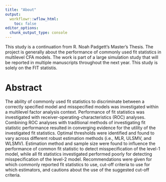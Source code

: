 ```yaml
---
title: "About"
output:
  workflowr::wflow_html:
    toc: false
editor_options:
  chunk_output_type: console
---
```


This study is a continuation from R. Noah Padgett's Master's Thesis. 
The project is generally about the performance of commonly used fit statistics in multilevel CFA models.
The work is part of a large simulation study that will be reported in multiple manuscripts throughout the next year.
This study is solely on the FIT statistis.

# Abstract

The ability of commonly used fit statistics to discriminate between a correctly specified model and misspecified models was investigated within a multilevel factor analysis context.
Performance of fit statistics was investigated with receiver-operating-characteristics (ROC) analyses. 
Combining ROC analyses with traditional methods of investigating fit statistic performance resulted in converging evidence for the utility of the investigated fit statistics. 
Optimal thresholds were identified and found to vary across different robust estimation methods (i.e., MLR, ULSMV, and WLSMV).
Estimation method and sample size were found to influence the performance of common fit statistic to detect misspecification of the level-1 model, while all fit statistics investigated performed poorly for detecting misspecification of the level-2 model.
Recommendations were given for which commonly reported fit statistics to use, cut-off criteria to use for which estimators, and cautions about the use of the suggested cut-off criteria.



